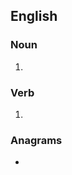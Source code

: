 ==English==

===Noun===
{{head|en|noun form}}

# {{plural of|en|denizen}}

===Verb===
{{head|en|verb form}}

# {{en-third-person singular of|denizen}}

===Anagrams===
* {{anagrams|en|a=deeinnsz|endizens}}